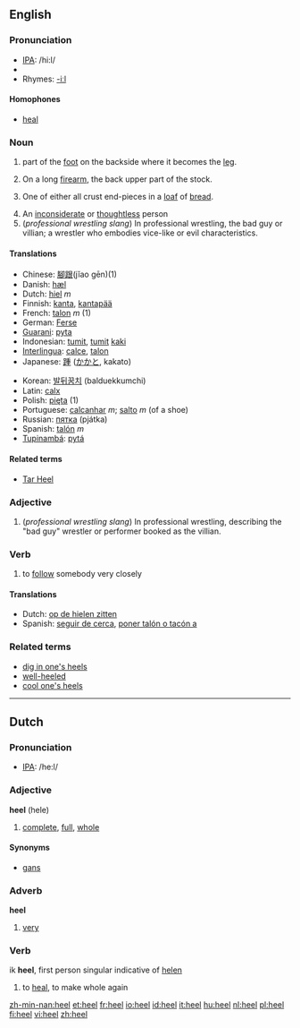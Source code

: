 ==English==

===Pronunciation===
*[[w:IPA|IPA]]: /hi:l/
*{{audio|en-us-heel.ogg|Audio (US)}}
*Rhymes: [[Rhymes:English:-iːl|-iːl]]

====Homophones====
*[[heal]]

===Noun===
{{en-noun}}

# {{anatomy}} part of the [[foot]] on the backside where it becomes the [[leg]].
#On a long [[firearm]], the back upper part of the stock.
# {{US}} One of either all crust end-pieces in a [[loaf]] of [[bread]]. 
#An [[inconsiderate]] or [[thoughtless]] person
#(''professional wrestling slang'') In professional wrestling, the bad guy or villian; a wrestler who embodies vice-like or evil characteristics.

====Translations====
{{top}}
*Chinese: [[腳跟]](jĭao gēn)(1)
*Danish: [[hæl]]
*Dutch: [[hiel]] ''m''
*Finnish: [[kanta]], [[kantapää]]
*French: [[talon]] ''m'' (1)
*German: [[Ferse]] {{f}}
*[[Guarani]]: [[pyta]]
*Indonesian: [[tumit]], [[tumit]] [[kaki]]
*[[Interlingua]]: [[calce]], [[talon]]
*Japanese: [[踵]] ([[かかと]], kakato)
{{mid}}
*Korean: [[발뒤꿈치]] (balduekkumchi)
*Latin: [[calx]] {{f}}
*Polish: [[pięta]] {{f}} (1)
*Portuguese: [[calcanhar]] ''m''; [[salto]] ''m'' (of a shoe)
*Russian: [[пятка]] {{f}} (pjátka)
*Spanish: [[talón]] ''m''
*[[Tupinambá]]: [[pytá]]
{{bottom}}

====Related terms====
*[[Tar Heel]]

===Adjective===
# (''professional wrestling slang'') In professional wrestling, describing the "bad guy" wrestler or performer booked as the villian.

===Verb===
{{en-verb}}

#to [[follow]] somebody very closely

====Translations====
*Dutch: [[op de hielen zitten]]
*Spanish: [[seguir de cerca]], [[poner talón o tacón a]]

===Related terms===
*[[dig in one's heels]]
*[[well-heeled]]
*[[cool one's heels]]
----

==Dutch==

===Pronunciation===
*[[w:IPA|IPA]]: /he:l/

===Adjective===
'''heel''' (hele)

#[[complete]], [[full]], [[whole]]

====Synonyms====
*[[gans]]

===Adverb===
'''heel'''

#[[very]]

===Verb===

ik '''heel''', first person singular indicative of [[helen]]

#to [[heal]], to make whole again

[[zh-min-nan:heel]]
[[et:heel]]
[[fr:heel]]
[[io:heel]]
[[id:heel]]
[[it:heel]]
[[hu:heel]]
[[nl:heel]]
[[pl:heel]]
[[fi:heel]]
[[vi:heel]]
[[zh:heel]]